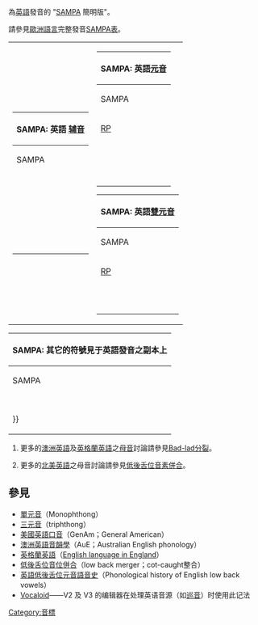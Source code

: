 {{Link style|time=2015-12-12T05:12:43+00:00}}
為[[英語|英語]]發音的 "[[SAMPA|SAMPA]] 簡明版"。

請參見[[歐洲語言|歐洲語言]]完整發音[[SAMPA表|SAMPA表]]。

{|
|-----
| valign="top" | <!-- English -->
{| class="wikitable"
!colspan="2"| SAMPA: 英語 [[辅音|辅音]]
|-
!width="20%"| SAMPA !! 範例
|-
! {{mono|p}}
| '''p'''en, s'''p'''in, ti'''p'''
|-
! {{mono|b}}
| '''b'''ut, we'''b'''
|-
! {{mono|t}}
| '''t'''wo, s'''t'''ing, be'''t'''
|-
! {{mono|d}}
| '''d'''o, o'''dd'''
|-
! {{mono|tS}}
| '''ch'''air, na'''t'''ure, tea'''ch'''
|-
! {{mono|dZ}}
| '''g'''in, '''j'''oy, e'''dge'''
|-
! {{mono|k}}
| '''c'''at, '''k'''ill, s'''k'''in, '''q'''ueen, thi'''ck'''
|-
! {{mono|g}}
| '''g'''o, '''g'''et, be'''g'''
|-
! {{mono|f}}
| '''f'''ool, enou'''gh''', lea'''f'''
|-
! {{mono|v}}
| '''v'''oice, ha'''ve'''
|-
! {{mono|T}}
| '''th'''ing, brea'''th'''
|-
! {{mono|D}}
| '''th'''is, brea'''the'''
|-
! {{mono|s}}
| '''s'''ee, '''c'''ity, pa'''ss'''
|-
! {{mono|z}}
| '''z'''oo, ro'''s'''e
|-
! {{mono|S}}
| '''sh'''e, '''s'''ure, emo'''ti'''on, lea'''sh'''
|-
! {{mono|Z}}
| plea'''s'''ure, bei'''ge'''
|-
! {{mono|h}}
| '''h'''am
|-
! {{mono|m}}
| '''m'''an, ha'''m'''
|-
! {{mono|n}}
| '''n'''o, ti'''n'''
|-
! {{mono|N}}
| si'''ng'''er, ri'''ng'''
|-
! {{mono|l}}
| '''l'''eft, be'''ll'''
|-
! {{mono|r}}
| '''r'''un, ve'''r'''y
|-
! {{mono|w}}
| '''w'''e
|-
! {{mono|j}}
| '''y'''es
|-
! {{mono|W}}
| '''wh''' 在 (一些重音，諸如：[[蘇格蘭語|蘇格蘭語]])
|-
! {{mono|x}}
| lo'''ch''' (Scottish)
|}
| valign="top" | <!-- English -->
{| class="wikitable"
! colspan="4"| SAMPA: 英語[[元音|元音]]
|-
! colspan="3"| SAMPA !! 範例
|-
! [[公认发音|RP]] !! [[美國英語口音|GenAm]] !! [[澳洲英語音韻學|AuE]] !!  
|-
! {{mono|A:}} !! {{mono|A}} !! {{mono|a:}}
| f'''a'''ther
|-
! {{mono|i:}} !! {{mono|i}} !! {{mono|i:}}
| s'''ee'''
|-
! {{mono|I}} !! {{mono|I}} !! {{mono|I}}
| c'''i'''ty
|-
! {{mono|E}} !! {{mono|E}} !! {{mono|e}}
| b'''e'''d
|-
! {{mono|3:}} !! {{mono|3`}} !! {{mono|3:}}
| b'''ir'''d
|-
! {{mono|{}} !! {{mono|{}} !! {{mono|{}}{{ref|badlad}}
| l'''a'''d, c'''a'''t, r'''a'''n
|-
! {{mono|A:}} !! {{mono|Ar}} !! {{mono|a:}}
| '''ar'''m
|-
! {{mono|V}} !! {{mono|V}} !! {{mono|a}}
| r'''u'''n, en'''ou'''gh
|-
! {{mono|Q}} !! {{mono|A}} !! {{mono|O}}
| n'''o'''t, w'''a'''sp
|-
! {{mono|O:}} !! {{mono|O}} or {{mono|A}}{{ref|cotcaught}} !! {{mono|o:}}
| l'''aw''', c'''au'''ght
|-
! {{mono|U}} !! {{mono|U}} !! {{mono|U}}
| p'''u'''t
|-
! {{mono|u:}} !! {{mono|u}} !! {{mono|}:}}
| s'''oo'''n, thr'''ou'''gh
|-
! {{mono|@}} !! {{mono|@}} !! {{mono|@}}
| '''a'''bout
|-
! {{mono|@}} !! {{mono|@`}} !! {{mono|@}}
| winn'''er'''
|}
{| class="wikitable"
! colspan="4"| SAMPA: 英語[[雙元音|雙元音]]
|-
! colspan="3"| SAMPA !! 範例
|-
! [[公认发音|RP]] !! [[美國英語口音|GenAm]] !! [[澳洲英語音韻學|AuE]] !!  
|-
! {{mono|eI}} !! {{mono|eI}} or {{mono|e}} !! {{mono|{I}}
| d'''ay'''
|-
! {{mono|aI}} !! {{mono|aI}} !! {{mono|Ae}}
| m'''y'''
|-
! {{mono|OI}} !! {{mono|OI}} !! {{mono|oI}}
| b'''oy'''
|-
! {{mono|@U}} !! {{mono|oU}} or {{mono|o}} !! {{mono|@}}}
| n'''o'''
|-
! {{mono|aU}} !! {{mono|aU}} !! {{mono|{O}}
| n'''ow'''
|-
! {{mono|I@}} !! {{mono|ir}} !! {{mono|I@}}
| n'''ear''', h'''ere'''
|-
! {{mono|E@}} !! {{mono|Er}} !! {{mono|e:}}
| h'''air''', th'''ere'''
|-
! {{mono|U@}} !! {{mono|Ur}} !! {{mono|U@}}
| t'''our'''
|-
! {{mono|ju:}} !! {{mono|ju}} !! {{mono|j}:}}
| p'''u'''pil
|}
|}<!-- 英語 -->

{| class="wikitable"
! colspan=3| SAMPA: 其它的符號見于英語發音之副本上
|-
! SAMPA !! 說明
|-
! {{mono|"}}
| 第一重音 (置于重音之音節前)， 範例 "happy" {{mono|/"h{pi/}}
|-
! {{mono|%}}
| 第一重音， 範例 "battleship" {{mono|/"b{tl=%SIp/}}
|-
! {{mono|.}}
| [[音節|音節]] 段落分隔號
|-
! {{mono|{{=}}}}
| 音節子音， 範例 {{mono|/"rIdn=/}} for ridd'''en'''
|}

#{{note|badlad}}更多的[[澳洲英語|澳洲英語]]及[[英格蘭英語|英格蘭英語]]之[[母音|母音]]討論請參見[[英語短-A語音史#Bad-lad分裂|Bad-lad分裂]]。
#{{note|cotcaught}}更多的[[北美英語|北美英語]]之母音討論請參見[[低後舌位元音語音史#cot-caught整合|低後舌位音素併合]]。

==參見==
*[[單元音|單元音]]（Monophthong）
*[[三元音|三元音]]（triphthong）
*[[美國英語口音|美國英語口音]]（GenAm；General American）
*[[澳洲英語音韻學|澳洲英語音韻學]]（AuE；Australian English phonology）
*[[英格蘭英語|英格蘭英語]]（[[:en:English_language_in_England|English language in England]]）
*[[英語低後舌位元音語音史#cot-caught整合|低後舌位音位併合]]（low back merger；cot-caught整合）
*[[英語低後舌位元音語音史|英語低後舌位元音語音史]]（Phonological history of English low back vowels）
*[[Vocaloid|Vocaloid]]——V2 及 V3 的编辑器在处理英语音源（如[[巡音|巡音]]）时使用此记法

[[Category:音標|Category:音標]]